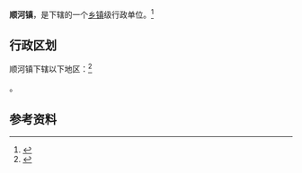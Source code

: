 {{中国乡级行政区|32/03/21/103/000}}

'''顺河镇'''，是{{PRC admin/fullname|32/03/21/103/000|3}}下辖的一个[[乡镇|乡镇]]级行政单位。<ref>{{PRC admin/ref sgc|{{PRC admin/parent|32/03/21/103/000}}}}</ref>

== 行政区划 ==

顺河镇下辖以下地区：<ref>{{PRC admin/ref sgc|32/03/21/103/000}}</ref>

{{PRC admin/children|32/03/21/103/000}}。

== 参考资料 ==

{{reflist}}

{{行政区划小作品}}
{{PRC admin/navcat|32/03/21/103/000}}